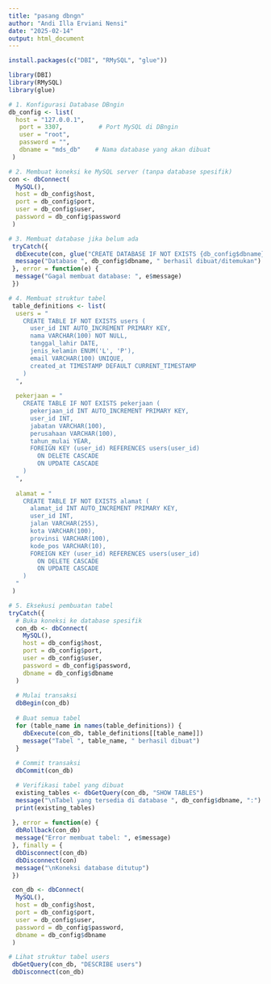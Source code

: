 ---
title: "pasang dbngn"
author: "Andi Illa Erviani Nensi"
date: "2025-02-14"
output: html_document
---

```{r}
install.packages(c("DBI", "RMySQL", "glue")) 
```

```{r include=FALSE}
library(DBI)
library(RMySQL)
library(glue)
```

```{r}
# 1. Konfigurasi Database DBngin
db_config <- list(
  host = "127.0.0.1",
   port = 3307,          # Port MySQL di DBngin
   user = "root",
   password = "",
   dbname = "mds_db"    # Nama database yang akan dibuat
 )
```

```{r}
# 2. Membuat koneksi ke MySQL server (tanpa database spesifik)
con <- dbConnect(
  MySQL(),
  host = db_config$host,
  port = db_config$port,
  user = db_config$user,
  password = db_config$password
 )

```

```{r}
# 3. Membuat database jika belum ada
 tryCatch({
  dbExecute(con, glue("CREATE DATABASE IF NOT EXISTS {db_config$dbname}"))
  message("Database ", db_config$dbname, " berhasil dibuat/ditemukan")
 }, error = function(e) {
  message("Gagal membuat database: ", e$message)
 })
```

```{r}
# 4. Membuat struktur tabel
 table_definitions <- list(
  users = "
    CREATE TABLE IF NOT EXISTS users (
      user_id INT AUTO_INCREMENT PRIMARY KEY,
      nama VARCHAR(100) NOT NULL,
      tanggal_lahir DATE,
      jenis_kelamin ENUM('L', 'P'),
      email VARCHAR(100) UNIQUE,
      created_at TIMESTAMP DEFAULT CURRENT_TIMESTAMP
    )
  ",
  
  pekerjaan = "
    CREATE TABLE IF NOT EXISTS pekerjaan (
      pekerjaan_id INT AUTO_INCREMENT PRIMARY KEY,
      user_id INT,
      jabatan VARCHAR(100),
      perusahaan VARCHAR(100),
      tahun_mulai YEAR,
      FOREIGN KEY (user_id) REFERENCES users(user_id)
        ON DELETE CASCADE
        ON UPDATE CASCADE
    )
  ",
  
  alamat = "
    CREATE TABLE IF NOT EXISTS alamat (
      alamat_id INT AUTO_INCREMENT PRIMARY KEY,
      user_id INT,
      jalan VARCHAR(255),
      kota VARCHAR(100),
      provinsi VARCHAR(100),
      kode_pos VARCHAR(10),
      FOREIGN KEY (user_id) REFERENCES users(user_id)
        ON DELETE CASCADE
        ON UPDATE CASCADE
    )
  "
 )
```

```{r}
# 5. Eksekusi pembuatan tabel
tryCatch({
  # Buka koneksi ke database spesifik
  con_db <- dbConnect(
    MySQL(),
    host = db_config$host,
    port = db_config$port,
    user = db_config$user,
    password = db_config$password,
    dbname = db_config$dbname
  )
  
  # Mulai transaksi
  dbBegin(con_db)
  
  # Buat semua tabel
  for (table_name in names(table_definitions)) {
    dbExecute(con_db, table_definitions[[table_name]])
    message("Tabel ", table_name, " berhasil dibuat")
  }
  
  # Commit transaksi
  dbCommit(con_db)

  # Verifikasi tabel yang dibuat
  existing_tables <- dbGetQuery(con_db, "SHOW TABLES")
  message("\nTabel yang tersedia di database ", db_config$dbname, ":")
  print(existing_tables)
  
 }, error = function(e) {
  dbRollback(con_db)
  message("Error membuat tabel: ", e$message)
 }, finally = {
  dbDisconnect(con_db)
  dbDisconnect(con)
  message("\nKoneksi database ditutup")
 })
```

```{r}
 con_db <- dbConnect(
  MySQL(),
  host = db_config$host,
  port = db_config$port,
  user = db_config$user,
  password = db_config$password,
  dbname = db_config$dbname
 )

# Lihat struktur tabel users
 dbGetQuery(con_db, "DESCRIBE users")
 dbDisconnect(con_db)
```
